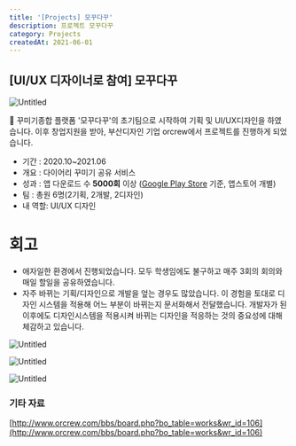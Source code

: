```yaml
---
title: '[Projects] 모꾸다꾸'
description: 프로젝트 모꾸다꾸
category: Projects
createdAt: 2021-06-01
---
```


## [UI/UX 디자이너로 참여] 모꾸다꾸

![Untitled](/assets/projects/mokudaku/Untitled.png)

<aside>
  📢 꾸미기종합 플랫폼 '모꾸다꾸'의 초기팀으로 시작하여 기획 및 UI/UX디자인을 하였습니다.
  이후 창업지원을 받아, 부산디자인 기업 orcrew에서 프로젝트를 진행하게 되었습니다.

</aside>

- 기간 : 2020.10~2021.06
- 개요 : 다이어리 꾸미기 공유 서비스
- 성과 : 앱 다운로드 수 **5000회** 이상 ([Google Play Store](https://play.google.com/store/apps/details?id=com.orcrew_tigerescape.android.mokudaku&hl=ko&gl=US) 기준, 앱스토어 개별)
- 팀 : 총원 6명(2기획, 2개발, 2디자인)
- 내 역할: UI/UX 디자인

# 회고
- 애자일한 환경에서 진행되었습니다. 모두 학생임에도 불구하고 매주 3회의 회의와 매일 할일을 공유하였습니다.
- 자주 바뀌는 기획/디자인으로 개발을 엎는 경우도 많았습니다. 이 경험을 토대로 디자인 시스템을 적용해 어느 부분이 바뀌는지 문서화해서 전달했습니다. 개발자가 된 이후에도 디자인시스템을 적용시켜 바뀌는 디자인을 적응하는 것의 중요성에 대해 체감하고 있습니다.

![Untitled](/assets/projects/mokudaku/Untitled%201.png)

![Untitled](/assets/projects/mokudaku/Untitled%202.png)

![Untitled](/assets/projects/mokudaku/Untitled%203.png)

### 기타 자료
[http://www.orcrew.com/bbs/board.php?bo_table=works&wr_id=106](http://www.orcrew.com/bbs/board.php?bo_table=works&wr_id=106)